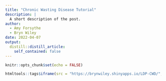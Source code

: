 ```yaml
---
title: "Chronic Wasting Disease Tutorial"
description: |
  A short description of the post.
author:
  - Amy Forsythe
  - Bryn Wiley
date: 2022-04-07
output:
  distill::distill_article:
    self_contained: false
---
```


```r
knitr::opts_chunk$set(echo = FALSE)
```

```r
htmltools::tags$iframe(src = "https://brynwiley.shinyapps.io/LDP-CWD/", height = "600px", width = "100%", `data-external` = "1")
```
